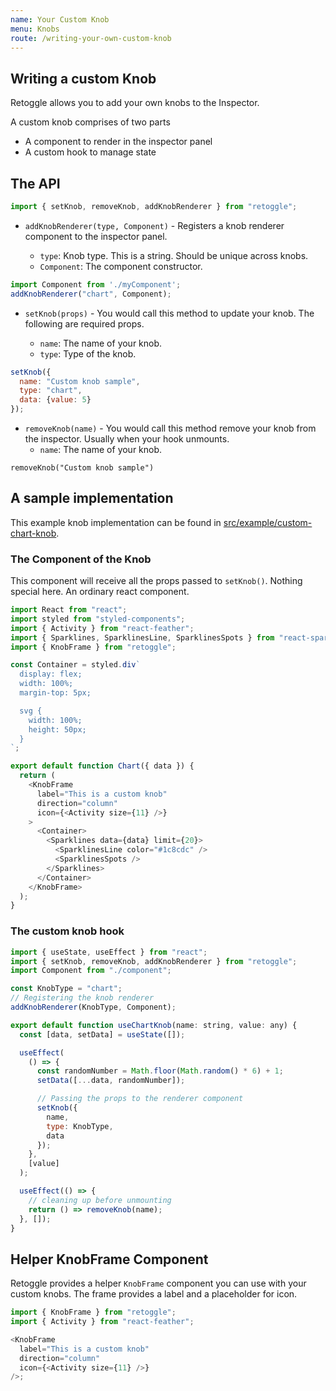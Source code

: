 ```yaml
---
name: Your Custom Knob
menu: Knobs
route: /writing-your-own-custom-knob
---
```



## Writing a custom Knob

Retoggle allows you to add your own knobs to the Inspector.

A custom knob comprises of two parts

- A component to render in the inspector panel
- A custom hook to manage state

## The API

```javascript
import { setKnob, removeKnob, addKnobRenderer } from "retoggle";
```

- `addKnobRenderer(type, Component)` - Registers a knob renderer component to the inspector panel.

  - `type`: Knob type. This is a string. Should be unique across knobs.
  - `Component`: The component constructor.

```javascript
import Component from './myComponent';
addKnobRenderer("chart", Component);
```

- `setKnob(props)` - You would call this method to update your knob. The following are required props.

  - `name`: The name of your knob.
  - `type`: Type of the knob.

```javascript
setKnob({
  name: "Custom knob sample",
  type: "chart",
  data: {value: 5}
});
```

- `removeKnob(name)` - You would call this method remove your knob from the inspector. Usually when your hook unmounts.
  - `name`: The name of your knob.

```
removeKnob("Custom knob sample")
```

## A sample implementation

This example knob implementation can be found in [src/example/custom-chart-knob](https://github.com/Raathigesh/storyhooks/blob/master/src/example/custom-chart-knob/index.ts).

### The Component of the Knob

This component will receive all the props passed to `setKnob()`. Nothing special here. An ordinary react component.

```javascript
import React from "react";
import styled from "styled-components";
import { Activity } from "react-feather";
import { Sparklines, SparklinesLine, SparklinesSpots } from "react-sparklines";
import { KnobFrame } from "retoggle";

const Container = styled.div`
  display: flex;
  width: 100%;
  margin-top: 5px;

  svg {
    width: 100%;
    height: 50px;
  }
`;

export default function Chart({ data }) {
  return (
    <KnobFrame
      label="This is a custom knob"
      direction="column"
      icon={<Activity size={11} />}
    >
      <Container>
        <Sparklines data={data} limit={20}>
          <SparklinesLine color="#1c8cdc" />
          <SparklinesSpots />
        </Sparklines>
      </Container>
    </KnobFrame>
  );
}
```

### The custom knob hook

```javascript
import { useState, useEffect } from "react";
import { setKnob, removeKnob, addKnobRenderer } from "retoggle";
import Component from "./component";

const KnobType = "chart";
// Registering the knob renderer
addKnobRenderer(KnobType, Component);

export default function useChartKnob(name: string, value: any) {
  const [data, setData] = useState([]);

  useEffect(
    () => {
      const randomNumber = Math.floor(Math.random() * 6) + 1;
      setData([...data, randomNumber]);

      // Passing the props to the renderer component
      setKnob({
        name,
        type: KnobType,
        data
      });
    },
    [value]
  );

  useEffect(() => {
    // cleaning up before unmounting
    return () => removeKnob(name);
  }, []);
}
```

## Helper KnobFrame Component

Retoggle provides a helper `KnobFrame` component you can use with your custom knobs. The frame provides a label and a placeholder for icon.

```javascript
import { KnobFrame } from "retoggle";
import { Activity } from "react-feather";

<KnobFrame
  label="This is a custom knob"
  direction="column"
  icon={<Activity size={11} />}
/>;
```

<PropsTable of={KnobFrame} />
